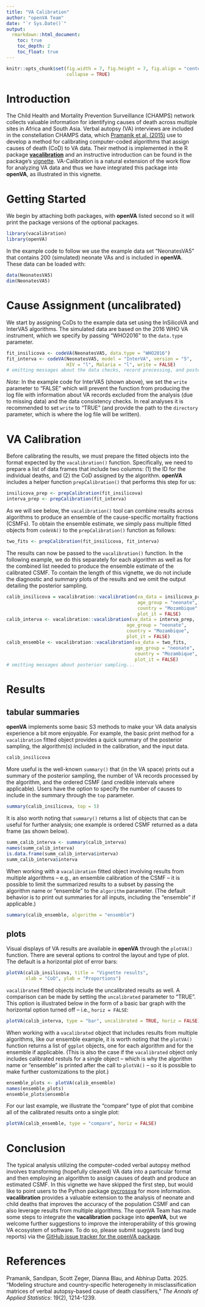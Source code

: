 ```yaml
---
title: "VA Calibration"
author: "openVA Team"
date: "`r Sys.Date()`"
output:
  rmarkdown::html_document:
    toc: true
    toc_depth: 2
    toc_float: true
---
```


```r
knitr::opts_chunk$set(fig.width = 7, fig.height = 7, fig.align = "center",
                      collapse = TRUE)
```


# Introduction

The Child Health and Mortality Prevention Surveillance (CHAMPS) network collects
valuable information for identifying causes of death across multiple sites in
Africa and South Asia.  Verbal autopsy (VA) interviews are included in the
constellation CHAMPS data, which
[Pramanik et al. (2015)](https://doi.org/10.1214%2F24-AOAS2006)
use to develop a method for calibrating computer-coded algorithms that assign
causes of death (CoD) to VA data.  Their method is implemented in the R package
[**vacalibration**](https://cran.r-project.org/web/packages/vacalibration/index.html)
and an instructive introduction can be found in the package's
[vignette](https://cran.r-project.org/web/packages/vacalibration/vignettes/intro_to_vacalibration.html).
VA-Calibration is a natural extension of the work flow for analyzing VA data
and thus we have integrated this package into **openVA**, as illustrated in this
vignette.

# Getting Started

We begin by attaching both packages, with **openVA** listed second so it
will print the package versions of the optional packages.


```r
library(vacalibration)
library(openVA)
```

In the example code to follow we use the example data set "NeonatesVA5" that 
contains 200 (simulated) neonate VAs and is included in **openVA**.  These
data can be loaded with:

```r
data(NeonatesVA5)
dim(NeonatesVA5)
```


# Cause Assignment (uncalibrated)

We start by assigning CoDs to the example data set using the InSilicoVA and
InterVA5 algorithms.  The simulated data are based on the 2016 WHO VA
instrument, which we specify by passing "WHO2016" to the `data.type`
parameter.


```r
fit_insilicova <- codeVA(NeonatesVA5, data.type = "WHO2016")
fit_interva <- codeVA(NeonatesVA5, model = "InterVA", version = "5",
                      HIV = "l", Malaria = "l", write = FALSE)
# omitting messages about the data checks, record processing, and posterior sampling...
```

*Note:* In the example code for InterVA5 (shown above), we set the `write`
parameter to "FALSE" which will prevent the function from producing the log
file with information about VA records excluded from the analysis (due to
missing data) and the data consistency checks.  In real analyses it is 
recommended to set `write` to "TRUE" (and provide the path to the `directory`
parameter, which is where the log file will be written).


# VA Calibration

Before calibrating the results, we must prepare the fitted objects into the
format expected by the `vacalibration()` function.  Specifically, we need to
prepare a list of data frames that include two columns: (1) the ID for the
individual deaths, and (2) the CoD assigned by the algorithm.  **openVA** includes
a helper function `prepCalibration()` that performs this step for us:

```r
insilicova_prep <- prepCalibration(fit_insilicova)
interva_prep <- prepCalibration(fit_interva)
```

As we will see below, the `vacalibration()` tool can combine results across
algorithms to produce an ensemble of the cause-specific mortality fractions
(CSMFs).  To obtain the ensemble estimate, we simply pass multiple fitted
objects from `codeVA()` to the `prepCalibration()` function as follows:


```r
two_fits <- prepCalibration(fit_insilicova, fit_interva)
```


The results can now be passed to the `vacalibration()` function.  In the following
example, we do this separately for each algorithm as well as for the combined
list needed to produce the ensemble estimate of the calibrated CSMF.  To
contain the length of this vignette, we do not include the diagnostic and summary
plots of the results and we omit the output detailing the posterior sampling.


```r
calib_insilicova = vacalibration::vacalibration(va_data = insilicova_prep,
                                                age_group = "neonate",
                                                country = "Mozambique",
                                                plot_it = FALSE)
calib_interva <- vacalibration::vacalibration(va_data = interva_prep,
                                            age_group = "neonate",
                                            country = "Mozambique",
                                            plot_it = FALSE)
calib_ensemble <- vacalibration::vacalibration(va_data = two_fits,
                                               age_group = "neonate",
                                               country = "Mozambique",
                                               plot_it = FALSE)
# omitting messages about posterior sampling...
```


# Results

## tabular summaries

**openVA** implements some basic S3 methods to make your VA data analysis
experience a bit more enjoyable.  For example, the basic print method for a
`vacalibration` fitted object provides a quick summary of the posterior
sampling, the algorithm(s) included in the calibration, and the input data.

```r
calib_insilicova
```

More useful is the well-known `summary()` that (in the VA space) prints out
a summary of the posterior sampling, the number of VA records processed by
the algorithm, and the ordered CSMF (and credible intervals where applicable).
Users have the option to specify the number of causes to include in the summary
through the `top` parameter.

```r
summary(calib_insilicova, top = 5)
```

It is also worth noting that `summary()` returns a list of objects that
can be useful for further analysis; one example is ordered
CSMF returned as a data frame (as shown below).

```r
summ_calib_interva <- summary(calib_interva)
names(summ_calib_interva)
is.data.frame(summ_calib_interva$interva)
summ_calib_interva$interva
```

When working with a `vacalibration` fitted object involving results from
multiple algorithms -- e.g., an ensemble calibration of the CSMF -- it is
possible to limit the summarized results to a subset by passing the algorithm
name or "ensemble" to the `algorithm` parameter.  (The default behavior is to
print out summaries for all inputs, including the "ensemble" if applicable.)


```r
summary(calib_ensemble, algorithm = "ensemble")
```


## plots

Visual displays of VA results are available in **openVA** through the `plotVA()`
function.  There are several options to control the layout and type of plot.
The default is a horizontal plot of error bars:

```r
plotVA(calib_insilicova, title = "Vignette results",
       xlab = "CoD", ylab = "Proportions")
```

`vacalibrated` fitted objects include the uncalibrated results as well.  A
comparison can be made by setting the `uncalibrated` parameter to "TRUE".  This
option is illustrated below in the form of a basic bar graph with the horizontal
option turned off -- i.e., `horiz = FALSE`:

```r
plotVA(calib_interva, type = "bar", uncalibrated = TRUE, horiz = FALSE)
```

When working with a `vacalibrated` object that includes results from multiple
algorithms, like our ensemble example, it is worth noting that the `plotVA()`
function returns a list of `ggplot` objects, one for each algorithm and for
the ensemble if applicable.  (This is also the case if the `vacalibrated` object
only includes calibrated restuls for a single object -- which is why the
algorithm name or "ensemble" is printed after the call to `plotVA()` -- so it is
possible to make further customizations to the plot.)

```r
ensemble_plots <- plotVA(calib_ensemble)
names(ensemble_plots)
ensemble_plots$ensemble
```

For our last example, we illustrate the "compare" type of plot that combine
all of the calibrated results onto a single plot:


```r
plotVA(calib_ensemble, type = "compare", horiz = FALSE)
```


# Conclusion

The typical analysis utilizing the computer-coded verbal autopsy method involves
transforming (hopefully cleaned) VA data into a particular format and then employing
an algorithm to assign causes of death and produce an estimated CSMF.  In
this vignette we have skipped the first step, but would like to point users to
the Python package
[pycrossva](https://github.com/verbal-autopsy-software/pyCrossVA)
for more information.  **vacalibration** provides a valuable extension to the
analysis of neonate and child deaths that improves the accuracy of the population
CSMF and can also leverage results from multiple algorithms.  The openVA Team
has made some steps to integrate the **vacalibration** package into **openVA**,
but we welcome further suggestions to improve the interoperability of this growing
VA ecosystem of software.  To do so, please submit suggests (and bug reports)
via the
[GitHub issue tracker for the openVA package](https://github.com/verbal-autopsy-software/openVA/issues).

# References

Pramanik, Sandipan, Scott Zeger, Dianna Blau, and Abhirup Datta. 2025.
"Modeling structure and country-specific heterogeneity in misclassification
matrices of verbal autopsy-based cause of death classifiers,"
*The Annals of Applied Statistics*: 19(2), 1214-1239.
